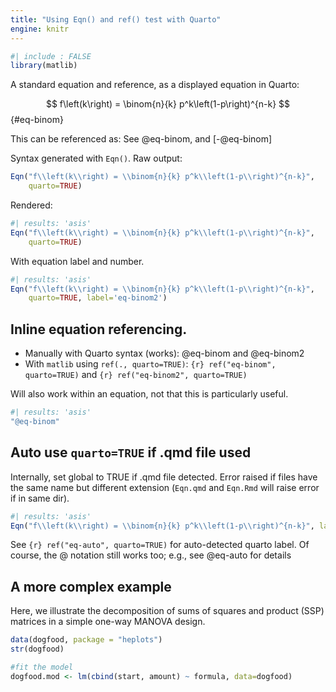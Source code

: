 ```yaml
---
title: "Using Eqn() and ref() test with Quarto"
engine: knitr
---
```


```r
#| include : FALSE
library(matlib)
```

A standard equation and reference, as a displayed equation in Quarto:

$$
f\left(k\right) = \binom{n}{k} p^k\left(1-p\right)^{n-k}
$$ {#eq-binom}

This can be referenced as: See @eq-binom, and [-@eq-binom]

Syntax generated with `Eqn()`. Raw output:

```r
Eqn("f\\left(k\\right) = \\binom{n}{k} p^k\\left(1-p\\right)^{n-k}",
    quarto=TRUE)
```

Rendered:

```r
#| results: 'asis'
Eqn("f\\left(k\\right) = \\binom{n}{k} p^k\\left(1-p\\right)^{n-k}",
    quarto=TRUE)
```

With equation label and number.

```r
#| results: 'asis'
Eqn("f\\left(k\\right) = \\binom{n}{k} p^k\\left(1-p\\right)^{n-k}",
    quarto=TRUE, label='eq-binom2')
```

## Inline equation referencing.

- Manually with Quarto syntax (works): @eq-binom and @eq-binom2
- With `matlib` using `ref(., quarto=TRUE)`: `{r} ref("eq-binom", quarto=TRUE)` and `{r} ref("eq-binom2", quarto=TRUE)`

Will also work within an equation, not that this is particularly useful.
    
```r
#| results: 'asis'
"@eq-binom"
```

## Auto use `quarto=TRUE` if .qmd file used

Internally, set global to TRUE if .qmd file detected. Error raised if files have the same name but different extension (`Eqn.qmd` and `Eqn.Rmd` will raise error if in same dir).


```r
#| results: 'asis'
Eqn("f\\left(k\\right) = \\binom{n}{k} p^k\\left(1-p\\right)^{n-k}", label = 'eq-auto')
```


See `{r} ref("eq-auto", quarto=TRUE)` for auto-detected quarto label. Of course, the @ notation still works too; e.g., see @eq-auto for details

## A more complex example

Here, we illustrate the decomposition of sums of squares and product (SSP) matrices in a simple one-way MANOVA design.
```r
data(dogfood, package = "heplots")
str(dogfood)

#fit the model
dogfood.mod <- lm(cbind(start, amount) ~ formula, data=dogfood) 
```

